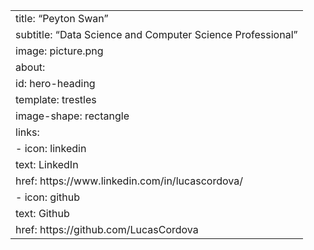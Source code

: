 ---
title: "Peyton Swan"
subtitle: "Data Science and Computer Science Professional"
image: picture.png
about:
  id: hero-heading
  template: trestles
  image-shape: rectangle
  links:
    - icon: linkedin
      text: LinkedIn
      href: https://www.linkedin.com/in/lucascordova/
    - icon: github
      text: Github
      href: https://github.com/LucasCordova
---